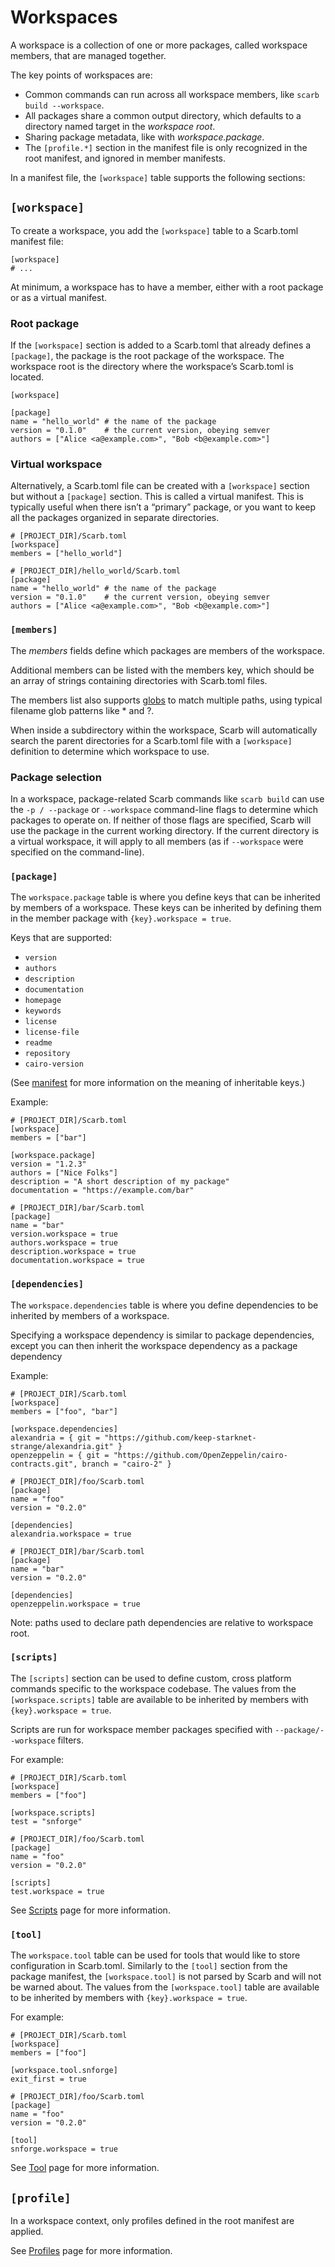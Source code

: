 # Workspaces

A workspace is a collection of one or more packages, called workspace members, that are managed together.

The key points of workspaces are:

- Common commands can run across all workspace members, like `scarb build --workspace`.
- All packages share a common output directory, which defaults to a directory named target in the _workspace root_.
- Sharing package metadata, like with _workspace.package_.
- The `[profile.*]` section in the manifest file is only recognized in the root manifest, and ignored in member manifests.

In a manifest file, the `[workspace]` table supports the following sections:

## `[workspace]`

To create a workspace, you add the `[workspace]` table to a Scarb.toml manifest file:

```
[workspace]
# ...
```

At minimum, a workspace has to have a member, either with a root package or as a virtual manifest.

### Root package

If the `[workspace]` section is added to a Scarb.toml that already defines a `[package]`,
the package is the root package of the workspace.
The workspace root is the directory where the workspace’s Scarb.toml is located.

```
[workspace]

[package]
name = "hello_world" # the name of the package
version = "0.1.0"    # the current version, obeying semver
authors = ["Alice <a@example.com>", "Bob <b@example.com>"]
```

### Virtual workspace

Alternatively, a Scarb.toml file can be created with a `[workspace]` section but without a `[package]` section.
This is called a virtual manifest.
This is typically useful when there isn’t a “primary” package, or you want to keep all the packages organized
in separate directories.

```
# [PROJECT_DIR]/Scarb.toml
[workspace]
members = ["hello_world"]

# [PROJECT_DIR]/hello_world/Scarb.toml
[package]
name = "hello_world" # the name of the package
version = "0.1.0"    # the current version, obeying semver
authors = ["Alice <a@example.com>", "Bob <b@example.com>"]
```

### `[members]`

The _members_ fields define which packages are members of the workspace.

Additional members can be listed with the members key, which should be an array of strings containing directories with
Scarb.toml files.

The members list also supports [globs](https://docs.rs/glob/0.3.0/glob/struct.Pattern.html) to match multiple paths,
using typical filename glob patterns like \* and ?.

When inside a subdirectory within the workspace, Scarb will automatically search the parent directories for
a Scarb.toml file with a `[workspace]` definition to determine which workspace to use.

### Package selection

In a workspace, package-related Scarb commands like `scarb build` can use the `-p / --package` or `--workspace`
command-line flags to determine which packages to operate on.
If neither of those flags are specified, Scarb will use the package in the current working directory.
If the current directory is a virtual workspace, it will apply to all members
(as if `--workspace` were specified on the command-line).

### `[package]`

The `workspace.package` table is where you define keys that can be inherited by members of a workspace.
These keys can be inherited by defining them in the member package with `{key}.workspace = true`.

Keys that are supported:

- `version`
- `authors`
- `description`
- `documentation`
- `homepage`
- `keywords`
- `license`
- `license-file`
- `readme`
- `repository`
- `cairo-version`

(See [manifest](./manifest) for more information on the meaning of inheritable keys.)

Example:

```
# [PROJECT_DIR]/Scarb.toml
[workspace]
members = ["bar"]

[workspace.package]
version = "1.2.3"
authors = ["Nice Folks"]
description = "A short description of my package"
documentation = "https://example.com/bar"

# [PROJECT_DIR]/bar/Scarb.toml
[package]
name = "bar"
version.workspace = true
authors.workspace = true
description.workspace = true
documentation.workspace = true
```

### `[dependencies]`

The `workspace.dependencies` table is where you define dependencies to be inherited by members of a workspace.

Specifying a workspace dependency is similar to package dependencies,
except you can then inherit the workspace dependency as a package dependency

Example:

```
# [PROJECT_DIR]/Scarb.toml
[workspace]
members = ["foo", "bar"]

[workspace.dependencies]
alexandria = { git = "https://github.com/keep-starknet-strange/alexandria.git" }
openzeppelin = { git = "https://github.com/OpenZeppelin/cairo-contracts.git", branch = "cairo-2" }

# [PROJECT_DIR]/foo/Scarb.toml
[package]
name = "foo"
version = "0.2.0"

[dependencies]
alexandria.workspace = true

# [PROJECT_DIR]/bar/Scarb.toml
[package]
name = "bar"
version = "0.2.0"

[dependencies]
openzeppelin.workspace = true
```

Note: paths used to declare path dependencies are relative to workspace root.

### `[scripts]`

The `[scripts]` section can be used to define custom, cross platform commands specific to the workspace codebase.
The values from the `[workspace.scripts]` table are available to be inherited by members with `{key}.workspace = true`.

Scripts are run for workspace member packages specified with `--package/--workspace` filters.

For example:

```
# [PROJECT_DIR]/Scarb.toml
[workspace]
members = ["foo"]

[workspace.scripts]
test = "snforge"

# [PROJECT_DIR]/foo/Scarb.toml
[package]
name = "foo"
version = "0.2.0"

[scripts]
test.workspace = true
```

See [Scripts](./scripts) page for more information.

### `[tool]`

The `workspace.tool` table can be used for tools that would like to store configuration in Scarb.toml.
Similarly to the `[tool]` section from the package manifest,
the `[workspace.tool]` is not parsed by Scarb and will not be warned about.
The values from the `[workspace.tool]` table are available to be inherited by members with `{key}.workspace = true`.

For example:

```
# [PROJECT_DIR]/Scarb.toml
[workspace]
members = ["foo"]

[workspace.tool.snforge]
exit_first = true

# [PROJECT_DIR]/foo/Scarb.toml
[package]
name = "foo"
version = "0.2.0"

[tool]
snforge.workspace = true
```

See [Tool](./manifest#tool) page for more information.

## `[profile]`

In a workspace context, only profiles defined in the root manifest are applied.

See [Profiles](./profiles) page for more information.
